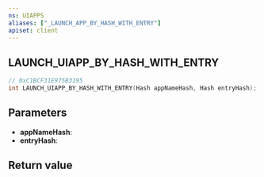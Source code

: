 ```yaml
---
ns: UIAPPS
aliases: ["_LAUNCH_APP_BY_HASH_WITH_ENTRY"]
apiset: client
---
```

## LAUNCH_UIAPP_BY_HASH_WITH_ENTRY

```c
// 0xC1BCF31E975B3195
int LAUNCH_UIAPP_BY_HASH_WITH_ENTRY(Hash appNameHash, Hash entryHash);
```


## Parameters
* **appNameHash**:
* **entryHash**:

## Return value